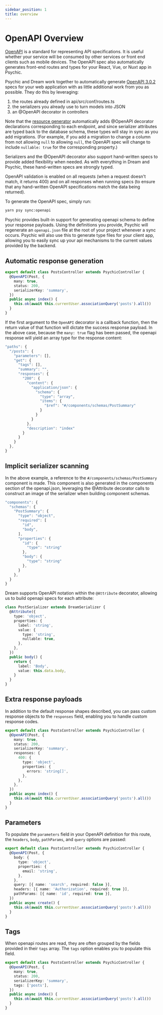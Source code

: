 ```yaml
---
sidebar_position: 1
title: overview
---
```


# OpenAPI Overview

[OpenAPI](https://spec.openapis.org/oas/v3.0.2.html) is a standard for representing API specifications. It is useful whether your service will be consumed by other services or front end clients such as mobile devices. The OpenAPI spec also automatically generates front-end routes and types for your React, Vue, or Nuxt app in Psychic.

Psychic and Dream work together to automatically generate [OpenAPI 3.0.2](https://spec.openapis.org/oas/v3.0.2.html) specs for your web application with as little additional work from you as possible. They do this by leveraging:

1. the routes already defined in api/src/conf/routes.ts
1. the serializers you already use to turn models into JSON
1. an @OpenAPI decorator in controllers

Note that the [resource generator](../cli/generators) automatically adds @OpenAPI decorator declarations corresponding to each endpoint, and since serializer attributes are typed back to the database schema, these types will stay in sync as you add migrations. (For example, if you add a migration to change a column from not allowing `null` to allowing `null`, the OpenAPI spec will change to include `nullable: true` for the corresponding property.)

Serializers and the @OpenAPI decorator also support hand-written specs to provide added flexibility when needed. As with everything in Dream and Psychic, these hand-written specs are strongly typed.

OpenAPI validation is enabled on all requests (when a request doesn't match, it returns 400) and on all responses when running specs (to ensure that any hand-written OpenAPI specifications match the data being returned).

To generate the OpenAPI spec, simply run:

```bash
yarn psy sync:openapi
```

Psychic provides built-in support for generating openapi schema to define your response payloads. Using the definitions you provide, Psychic will regenerate an `openapi.json` file at the root of your project whenever a sync occurs. Psychic will also use this to generate type files for your client app, allowing you to easily sync up your api mechanisms to the current values provided by the backend.

## Automatic response generation

```ts
export default class PostsController extends PsychicController {
  @OpenAPI(Post, {
    many: true,
    status: 200,
    serializerKey: 'summary',
  })
  public async index() {
    this.ok(await this.currentUser.associationQuery('posts').all())
  }
}
```

If the first argument to the `OpenAPI` decorator is a callback function, then the return value of that function will dictate the success response payload. In the above case, because the `many: true` flag has been passed, the openapi response will yield an array type for the response content:

```js
"paths": {
  "/posts": {
    "parameters": [],
    "get": {
      "tags": [],
      "summary": "",
      "responses": {
        "200": {
          "content": {
            "application/json": {
              "schema": {
                "type": "array",
                "items": {
                  "$ref": "#/components/schemas/PostSummary"
                }
              }
            }
          },
          "description": "index"
        }
      }
    }
  },
}
```

## Implicit serializer scanning

In the above example, a reference to the `#/components/schemas/PostSummary` component is made. This component is also generated in the components section of the openapi.json, leveraging the @Attribute decorator calls to construct an image of the serializer when building component schemas.

```js
"components": {
  "schemas": {
    "PostSummary": {
      "type": "object",
      "required": [
        "id",
        "body",
      ],
      "properties": {
        "id": {
          "type": "string"
        },
        "body": {
          "type": "string"
        },
      }
    },
  }
}
```

Dream supports OpenAPI notation within the `@Attribute` decorator, allowing us to build openapi specs for each attribute:

```ts
class PostSerializer extends DreamSerializer {
  @Attribute({
    type: 'object',
    properties: {
      label: 'string',
      value: {
        type: 'string',
        nullable: true,
      },
    },
  })
  public body() {
    return {
      label: 'Body',
      value: this.data.body,
    }
  }
}
```

## Extra response payloads

In addition to the default response shapes described, you can pass custom response objects to the `responses` field, enabling you to handle custom response codes.

```ts
export default class PostsController extends PsychicController {
  @OpenAPI(Post, {
    many: true,
    status: 200,
    serializerKey: 'summary',
    responses: {
      400: {
        type: 'object',
        properties: {
          errors: 'string[]',
        },
      },
    },
  })
  public async index() {
    this.ok(await this.currentUser.associationQuery('posts').all())
  }
}
```

## Parameters

To populate the `parameters` field in your OpenAPI definition for this route, the `headers`, `body`, `pathParams`, and `query` options are passed:

```ts
export default class PostsController extends PsychicController {
  @OpenAPI(Post, {
    body: {
      type: 'object',
      properties: {
        email: 'string',
      },
    },
    query: [{ name: 'search', required: false }],
    headers: [{ name: 'Authorization', required: true }],
    pathParams: [{ name: 'id', required: true }],
  })
  public async create() {
    this.ok(await this.currentUser.associationQuery('posts').all())
  }
}
```

## Tags

When openapi routes are read, they are often grouped by the fields provided in their `tags` array. The `tags` option enables you to populate this field.

```ts
export default class PostsController extends PsychicController {
  @OpenAPI(Post, {
    many: true,
    status: 200,
    serializerKey: 'summary',
    tags: ['posts'],
  })
  public async index() {
    this.ok(await this.currentUser.associationQuery('posts').all())
  }
}
```
